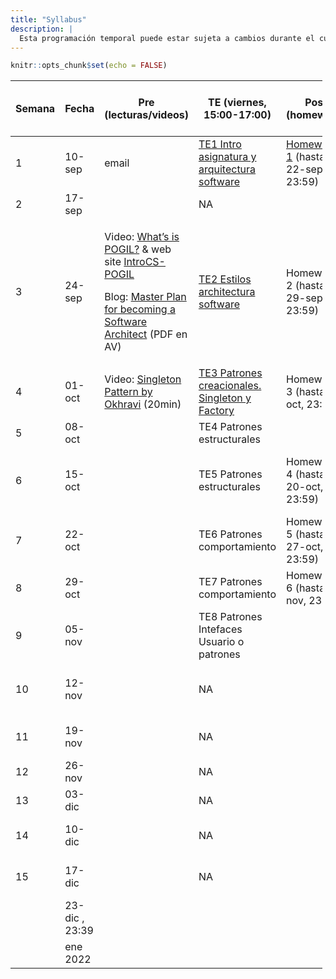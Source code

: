 ```yaml
---
title: "Syllabus"
description: |
  Esta programación temporal puede estar sujeta a cambios durante el curso.
---
```


```r
knitr::opts_chunk$set(echo = FALSE)
```

::: {.l-page}
+--------+----------------+----------------------------------------------------------------------------------------------------------------------------------------------------------------+------------------------------------------------------------+----------------------------------------------+--------------------------------------------------------------------+
| Semana | Fecha          | Pre (lecturas/videos)                                                                                                                                          | TE (viernes, 15:00-17:00)                                  | Post (homework)                              | LA/SE (viernes, 17:00-19:00)                                       |
+========+================+================================================================================================================================================================+============================================================+==============================================+====================================================================+
| 1      | 10-sep         | email                                                                                                                                                          | [TE1 Intro asignatura y arquitectura software](TE1.html)   | [Homework 1](HW1.html) (hasta 22-sep, 23:59) | NA                                                                 |
+--------+----------------+----------------------------------------------------------------------------------------------------------------------------------------------------------------+------------------------------------------------------------+----------------------------------------------+--------------------------------------------------------------------+
| 2      | 17-sep         |                                                                                                                                                                | NA                                                         |                                              | NA                                                                 |
+--------+----------------+----------------------------------------------------------------------------------------------------------------------------------------------------------------+------------------------------------------------------------+----------------------------------------------+--------------------------------------------------------------------+
| 3      | 24-sep         | Video: [What's is POGIL?](https://pogil.org/about-pogil/what-is-pogil) & web site [IntroCS-POGIL](http://introcspogil.org/)                                    | [TE2 Estilos architectura software](TE2.html)              | Homework 2 (hasta 29-sep, 23:59)             | NA                                                                 |
|        |                |                                                                                                                                                                |                                                            |                                              |                                                                    |
|        |                | Blog: [Master Plan for becoming a Software Architect](https://azeynalli1990.medium.com/master-plan-for-becoming-a-software-architect-be7ba13f0999) (PDF en AV) |                                                            |                                              |                                                                    |
+--------+----------------+----------------------------------------------------------------------------------------------------------------------------------------------------------------+------------------------------------------------------------+----------------------------------------------+--------------------------------------------------------------------+
| 4      | 01-oct         | Video: [Singleton Pattern by Okhravi](https://www.youtube.com/watch?v=hUE_j6q0LTQ) (20min)                                                                     | [TE3 Patrones creacionales. Singleton y Factory](TE3.html) | Homework 3 (hasta 6-oct, 23:59)              | **LA1**. Intro entrega \#1 proyecto                                |
+--------+----------------+----------------------------------------------------------------------------------------------------------------------------------------------------------------+------------------------------------------------------------+----------------------------------------------+--------------------------------------------------------------------+
| 5      | 08-oct         |                                                                                                                                                                | TE4 Patrones estructurales                                 |                                              | **LA2**                                                            |
+--------+----------------+----------------------------------------------------------------------------------------------------------------------------------------------------------------+------------------------------------------------------------+----------------------------------------------+--------------------------------------------------------------------+
| 6      | 15-oct         |                                                                                                                                                                | TE5 Patrones estructurales                                 | Homework 4 (hasta 20-oct, 23:59)             | **LA3**. Intro entrega \#2 proyecto + **fecha límite entrega \#1** |
+--------+----------------+----------------------------------------------------------------------------------------------------------------------------------------------------------------+------------------------------------------------------------+----------------------------------------------+--------------------------------------------------------------------+
| 7      | 22-oct         |                                                                                                                                                                | TE6 Patrones comportamiento                                | Homework 5 (hasta 27-oct, 23:59)             | SE1. Arquitectura Software                                         |
+--------+----------------+----------------------------------------------------------------------------------------------------------------------------------------------------------------+------------------------------------------------------------+----------------------------------------------+--------------------------------------------------------------------+
| 8      | 29-oct         |                                                                                                                                                                | TE7 Patrones comportamiento                                | Homework 6 (hasta 3-nov, 23:59)              | **LA4**                                                            |
+--------+----------------+----------------------------------------------------------------------------------------------------------------------------------------------------------------+------------------------------------------------------------+----------------------------------------------+--------------------------------------------------------------------+
| 9      | 05-nov         |                                                                                                                                                                | TE8 Patrones Intefaces Usuario o patrones                  |                                              | **LA5**                                                            |
+--------+----------------+----------------------------------------------------------------------------------------------------------------------------------------------------------------+------------------------------------------------------------+----------------------------------------------+--------------------------------------------------------------------+
| 10     | 12-nov         |                                                                                                                                                                | NA                                                         |                                              | **LA6**. Intro entrega \#3 + **fecha límite entrega \#2**          |
+--------+----------------+----------------------------------------------------------------------------------------------------------------------------------------------------------------+------------------------------------------------------------+----------------------------------------------+--------------------------------------------------------------------+
| 11     | 19-nov         |                                                                                                                                                                | NA                                                         |                                              | SE2 Interfaces Usuario                                             |
+--------+----------------+----------------------------------------------------------------------------------------------------------------------------------------------------------------+------------------------------------------------------------+----------------------------------------------+--------------------------------------------------------------------+
| 12     | 26-nov         |                                                                                                                                                                | NA                                                         |                                              | **LA7**                                                            |
+--------+----------------+----------------------------------------------------------------------------------------------------------------------------------------------------------------+------------------------------------------------------------+----------------------------------------------+--------------------------------------------------------------------+
| 13     | 03-dic         |                                                                                                                                                                | NA                                                         |                                              | **LA8**                                                            |
+--------+----------------+----------------------------------------------------------------------------------------------------------------------------------------------------------------+------------------------------------------------------------+----------------------------------------------+--------------------------------------------------------------------+
| 14     | 10-dic         |                                                                                                                                                                | NA                                                         |                                              | SE3 Interfaces Usuario                                             |
+--------+----------------+----------------------------------------------------------------------------------------------------------------------------------------------------------------+------------------------------------------------------------+----------------------------------------------+--------------------------------------------------------------------+
| 15     | 17-dic         |                                                                                                                                                                | NA                                                         |                                              | SE4 Ensayo presentación proyecto                                   |
+--------+----------------+----------------------------------------------------------------------------------------------------------------------------------------------------------------+------------------------------------------------------------+----------------------------------------------+--------------------------------------------------------------------+
|        | 23-dic , 23:39 |                                                                                                                                                                |                                                            |                                              | **Fecha límite entrega \#3**                                       |
+--------+----------------+----------------------------------------------------------------------------------------------------------------------------------------------------------------+------------------------------------------------------------+----------------------------------------------+--------------------------------------------------------------------+
|        | ene 2022       |                                                                                                                                                                |                                                            |                                              | **Presentación proyecto**                                          |
+--------+----------------+----------------------------------------------------------------------------------------------------------------------------------------------------------------+------------------------------------------------------------+----------------------------------------------+--------------------------------------------------------------------+
:::
